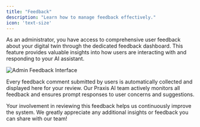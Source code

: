 ```yaml
---
title: "Feedback"
description: "Learn how to manage feedback effectively."
icon: 'text-size'
---
```


As an administrator, you have access to comprehensive user feedback about your digital twin through the dedicated feedback dashboard. This feature provides valuable insights into how users are interacting with and responding to your AI assistant.


![Admin Feedback Interface](/images/guides/admin/admin-feedback.webp)

Every feedback comment submitted by users is automatically collected and displayed here for your review. Our Praxis AI team actively monitors all feedback and ensures prompt responses to user concerns and suggestions.


Your involvement in reviewing this feedback helps us continuously improve the system. We greatly appreciate any additional insights or feedback you can share with our team!